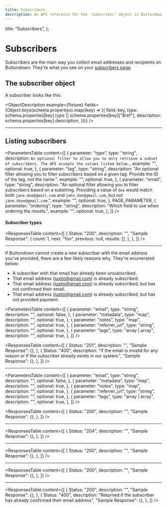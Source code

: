 ```yaml
---
title: Subscribers
description: An API reference for the 'subscriber' object in Buttondown
---
```





  title: "Subscribers",
};

# Subscribers

Subscribers are the main way you collect email addresses and recipients on Buttondown.
They're what you see on your [subscribers page](https://buttondown.email/subscribers).

## The subscriber object

A subscriber looks like this:

<ObjectDescription
  example={fixture}
  fields={Object.keys(schema.properties).map((key) => ({
    field: key,
    type: schema.properties[key].type || schema.properties[key]["$ref"],
    description: schema.properties[key].description,
  }))}
/>

---

## Listing subscribers

<Endpoint method="GET" path="/v1/subscribers" />

<ParametersTable
  content={[
    {
      parameter: "type",
      type: "string",
      description: `
      An optional filter to allow you to only retrieve a subset of subscribers. The API accepts the values listed below.
    `,
      example: "",
      optional: true,
    },
    {
      parameter: "tag",
      type: "string",
      description:
        "An optional filter allowing you to filter subscribers based on a given tag. Provide the ID of the tag, not the name.",
      example: "",
      optional: true,
    },
    {
      parameter: "email",
      type: "string",
      description:
        "An optional filter allowing you to filter subscribers based on a substring. Providing a value of `doe` would match both `jane.doe@gmail.com` and `john.doe@gmail.com`, but not `jane.dooe@gmail.com`.",
      example: "",
      optional: true,
    },
    PAGE_PARAMETER,
    {
      parameter: "ordering",
      type: "string",
      description: "Which field to use when ordering the results.",
      example: "",
      optional: true,
    },
  ]}
/>

<a name="SubscriberType"></a>

#### Subscriber types

<EnumTable e={OpenAPIEnums.SubscriberType} />

<ResponsesTable
  content={[
    {
      Status: "200",
      description: "",
      "Sample Response": {
        count: 1,
        next: "foo",
        previous: null,
        results: [],
      },
    },
  ]}
/>

---

<Endpoint
  title="Creating a new subscriber"
  method="POST"
  path="/v1/subscribers"
/>

If Buttondown cannot create a new subscriber with the email address you've provided, there are a few likely reasons why. They're enumerated below:

- A subscriber with that email has already been unsubscribed.
- That email address (justin@gmail.com) is already subscribed.
- That email address (justin@gmail.com) is already subscribed, but has not confirmed their email.
- That email address (justin@gmail.com) is already subscribed, but has not provided payment.

<ParametersTable
  content={[
    {
      parameter: "email",
      type: "string",
      description: "",
      optional: false,
    },
    {
      parameter: "metadata",
      type: "map",
      description: "",
      optional: true,
    },
    {
      parameter: "notes",
      type: "map",
      description: "",
      optional: true,
    },
    {
      parameter: "referrer_url",
      type: "string",
      description: "",
      optional: true,
    },
    {
      parameter: "tags",
      type: "array<string> | array<uuid>",
      description: "",
      optional: true,
    },
  ]}
/>

<ResponsesTable
  content={[
    {
      Status: "201",
      description: "",
      "Sample Response": {},
    },
    {
      Status: "400",
      description:
        "If the email is invalid for any reason or if the subscriber already exists in our system.",
      "Sample Response": {},
    },
  ]}
/>

---

<Endpoint
  title="Updating a subscriber"
  method="PATCH"
  path="/v1/subscribers/<id>"
/>

<ParametersTable
  content={[
    {
      parameter: "email",
      type: "string",
      description: "",
      optional: false,
    },
    {
      parameter: "metadata",
      type: "map",
      description: "",
      optional: true,
    },
    {
      parameter: "notes",
      type: "map",
      description: "",
      optional: true,
    },
    {
      parameter: "referrer_url",
      type: "string",
      description: "",
      optional: true,
    },
    {
      parameter: "tags",
      type: "array<string> | array<uuid>",
      description: "",
      optional: true,
    },
  ]}
/>

<ResponsesTable
  content={[
    {
      Status: "200",
      description: "",
      "Sample Response": {},
    },
  ]}
/>

---

<Endpoint
  title="Deleting a subscriber"
  method="DELETE"
  path="/v1/subscribers/<id>"
/>

<ResponsesTable
  content={[
    {
      Status: "204",
      description: "",
      "Sample Response": {},
    },
  ]}
/>

---

<Endpoint
  title="Retrieving a specific subscriber"
  method="GET"
  path="/v1/subscribers/<id>"
/>
<ResponsesTable
  content={[
    {
      Status: "200",
      description: "",
      "Sample Response": {},
    },
  ]}
/>

---

<Endpoint
  title="Sending an email to a specific subscriber"
  method="POST"
  path="/v1/subscribers/<id>/emails/<email_id>"
/>

<ResponsesTable
  content={[
    {
      Status: "200",
      description: "",
      "Sample Response": {},
    },
  ]}
/>

---

<Endpoint
  title="Sending a reminder to a specific subscriber to confirm their email address"
  method="POST"
  path="/v1/subscribers/<id>/send-reminder"
/>

<ResponsesTable
  content={[
    {
      Status: "200",
      description: "",
      "Sample Response": {},
    },
    {
      Status: "400",
      description:
        "Returned if the subscriber has already confirmed their email address",
      "Sample Response": {},
    },
  ]}
/>
